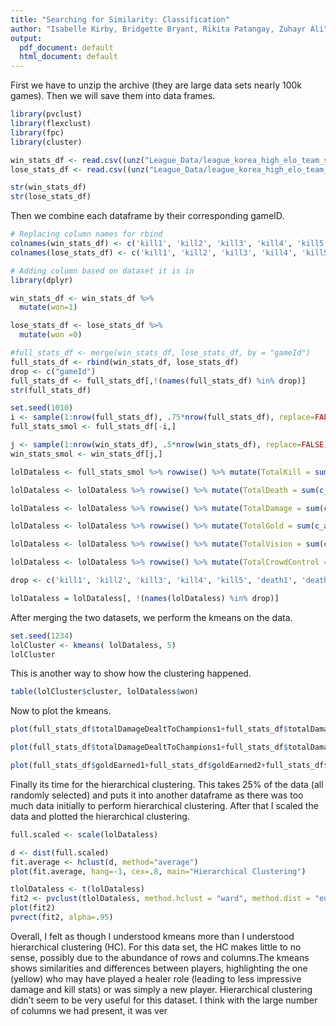 ```yaml
---
title: "Searching for Similarity: Classification"
author: "Isabelle Kirby, Bridgette Bryant, Rikita Patangay, Zuhayr Ali"
output:
  pdf_document: default
  html_document: default
---
```




First we have to unzip the archive (they are large data sets nearly 100k games). Then we will save them into data frames.

```r
library(pvclust)
library(flexclust)
library(fpc)
library(cluster)

win_stats_df <- read.csv((unz("League_Data/league_korea_high_elo_team_stats.zip", "win_team_stats.csv")))
lose_stats_df <- read.csv((unz("League_Data/league_korea_high_elo_team_stats.zip", "lose_team_stats.csv")))

str(win_stats_df)
str(lose_stats_df)
```
Then we combine each dataframe by their corresponding gameID.
```r
# Replacing column names for rbind
colnames(win_stats_df) <- c('kill1', 'kill2', 'kill3', 'kill4', 'kill5', 'death1', 'death2', 'death3', 'death4', 'death5', 'totalDamageDealtToChampions1', 'totalDamageDealtToChampions2', 'totalDamageDealtToChampions3', 'totalDamageDealtToChampions4', 'totalDamageDealtToChampions5', 'goldEarned1', 'goldEarned2', 'goldEarned3', 'goldEarned4', 'goldEarned5', 'visionScore1', 'visionScore2', 'visionScore3', 'visionScore4', 'visionScore5', 'totalTimeCrowdControlDealt1', 'totalTimeCrowdControlDealt2', 'totalTimeCrowdControlDealt3', 'totalTimeCrowdControlDealt4', 'totalTimeCrowdControlDealt5', 'gameId')
colnames(lose_stats_df) <- c('kill1', 'kill2', 'kill3', 'kill4', 'kill5', 'death1', 'death2', 'death3', 'death4', 'death5', 'totalDamageDealtToChampions1', 'totalDamageDealtToChampions2', 'totalDamageDealtToChampions3', 'totalDamageDealtToChampions4', 'totalDamageDealtToChampions5', 'goldEarned1', 'goldEarned2', 'goldEarned3', 'goldEarned4', 'goldEarned5', 'visionScore1', 'visionScore2', 'visionScore3', 'visionScore4', 'visionScore5', 'totalTimeCrowdControlDealt1', 'totalTimeCrowdControlDealt2', 'totalTimeCrowdControlDealt3', 'totalTimeCrowdControlDealt4', 'totalTimeCrowdControlDealt5', 'gameId')

# Adding column based on dataset it is in
library(dplyr)

win_stats_df <- win_stats_df %>%
  mutate(won=1)

lose_stats_df <- lose_stats_df %>%
  mutate(won =0)

#full_stats_df <- merge(win_stats_df, lose_stats_df, by = "gameId")
full_stats_df <- rbind(win_stats_df, lose_stats_df)
drop <- c("gameId")
full_stats_df <- full_stats_df[,!(names(full_stats_df) %in% drop)]
str(full_stats_df)
```
```r
set.seed(1010)
i <- sample(1:nrow(full_stats_df), .75*nrow(full_stats_df), replace=FALSE)
full_stats_smol <- full_stats_df[-i,]

j <- sample(1:nrow(win_stats_df), .5*nrow(win_stats_df), replace=FALSE)
win_stats_smol <- win_stats_df[j,]

lolDataless <- full_stats_smol %>% rowwise() %>% mutate(TotalKill = sum(c_across(kill1:kill5)))

lolDataless <- lolDataless %>% rowwise() %>% mutate(TotalDeath = sum(c_across(death1:death5)))

lolDataless <- lolDataless %>% rowwise() %>% mutate(TotalDamage = sum(c_across(totalDamageDealtToChampions1:totalDamageDealtToChampions5)))

lolDataless <- lolDataless %>% rowwise() %>% mutate(TotalGold = sum(c_across(goldEarned1:goldEarned5)))

lolDataless <- lolDataless %>% rowwise() %>% mutate(TotalVision = sum(c_across(visionScore1:visionScore5)))

lolDataless <- lolDataless %>% rowwise() %>% mutate(TotalCrowdControl = sum(c_across(totalTimeCrowdControlDealt1:totalTimeCrowdControlDealt5)))

drop <- c('kill1', 'kill2', 'kill3', 'kill4', 'kill5', 'death1', 'death2', 'death3', 'death4', 'death5', 'totalDamageDealtToChampions1', 'totalDamageDealtToChampions2', 'totalDamageDealtToChampions3', 'totalDamageDealtToChampions4', 'totalDamageDealtToChampions5', 'goldEarned1', 'goldEarned2', 'goldEarned3', 'goldEarned4', 'goldEarned5', 'visionScore1', 'visionScore2', 'visionScore3', 'visionScore4', 'visionScore5', 'totalTimeCrowdControlDealt1', 'totalTimeCrowdControlDealt2', 'totalTimeCrowdControlDealt3', 'totalTimeCrowdControlDealt4', 'totalTimeCrowdControlDealt5')

lolDataless = lolDataless[, !(names(lolDataless) %in% drop)]
```

After merging the two datasets, we perform the kmeans on the data.
```r
set.seed(1234)
lolCluster <- kmeans( lolDataless, 5)
lolCluster
```
This is another way to show how the clustering happened.
```r
table(lolCluster$cluster, lolDataless$won)
```
Now to plot the kmeans.
```r
plot(full_stats_df$totalDamageDealtToChampions1+full_stats_df$totalDamageDealtToChampions2+full_stats_df$totalDamageDealtToChampions3+full_stats_df$totalDamageDealtToChampions4+full_stats_df$totalDamageDealtToChampions5, full_stats_df$kill1+full_stats_df$kill2+full_stats_df$kill3+full_stats_df$kill4+full_stats_df$kill5, pch=21, bg=c("red", "orange", "yellow" , "green", "blue" )[unclass(lolCluster$cluster)], main="League of Legends Dataset")

plot(full_stats_df$totalDamageDealtToChampions1+full_stats_df$totalDamageDealtToChampions2+full_stats_df$totalDamageDealtToChampions3+full_stats_df$totalDamageDealtToChampions4+full_stats_df$totalDamageDealtToChampions5, full_stats_df$totalTimeCrowdControlDealt1+full_stats_df$totalTimeCrowdControlDealt2+full_stats_df$totalTimeCrowdControlDealt3+full_stats_df$totalTimeCrowdControlDealt4+full_stats_df$totalTimeCrowdControlDealt5, pch=21, bg=c("red", "orange", "yellow" , "green", "blue" )[unclass(lolCluster$cluster)], main="League of Legends Dataset")

plot(full_stats_df$goldEarned1+full_stats_df$goldEarned2+full_stats_df$goldEarned3+full_stats_df$goldEarned4+full_stats_df$goldEarned5, full_stats_df$visionScore1+full_stats_df$visionScore2+full_stats_df$visionScore3+full_stats_df$visionScore4+full_stats_df$visionScore5, pch=21, bg=c("red", "orange", "yellow" , "green", "blue" )[unclass(lolCluster$cluster)], main="League of Legends Dataset")


```


Finally its time for the hierarchical clustering. This takes 25% of the data (all randomly selected) and puts it into another dataframe as there was too much data initially to perform hierarchical clustering. After that I scaled the data and plotted the hierarchical clustering.
```r
full.scaled <- scale(lolDataless)

d <- dist(full.scaled)
fit.average <- hclust(d, method="average")
plot(fit.average, hang=-1, cex=.8, main="Hierarchical Clustering")
```

```r
tlolDataless <- t(lolDataless)
fit2 <- pvclust(tlolDataless, method.hclust = "ward", method.dist = "euclidean")
plot(fit2)
pvrect(fit2, alpha=.95)
```

Overall, I felt as though I understood kmeans more than I understood hierarchical clustering (HC). For this data set, the HC makes little to no sense, possibly due to the abundance of rows and columns.The kmeans shows similarities and differences between players, highlighting the one (yellow) who may have played a healer role (leading to less impressive damage and kill stats) or was simply a new player.
Hierarchical clustering didn't seem to be very useful for this dataset. I think with the large number of columns we had present, it was ver 


